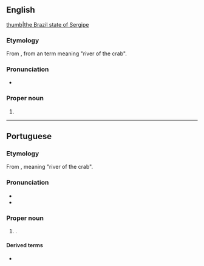==English==
{{wikipedia}}
[[file:Brazil State Sergipe.svg|thumb|the Brazil state of Sergipe]]

===Etymology===
From {{etyl|pt|en}} {{m|pt|Sergipe}}, from an {{etyl|tpw|en}} term meaning "river of the crab".

===Pronunciation===
* {{IPA|en|/sɜː(ɹ)ˈʒiːpi/}}

===Proper noun===
{{en-proper noun}}

# {{place|en|state|r/Northeast Region|c/Brazil|capital=Aracaju}}

----

==Portuguese==

===Etymology===
From {{etyl|tpw|pt}}, meaning "river of the crab".

===Pronunciation===
* {{IPA|pt|[sɛʁˈʒipi]}}
* {{hyphenation|pt|Ser|gi|pe}}

===Proper noun===
{{pt-proper noun|}}

# {{place|pt|state|macroregion/pt:Northeast Region|c/pt:Brazil|capital=pt:Aracaju}}.
#: {{syn|pt|SE|q1=abbreviation}}

====Derived terms====
* {{l|pt|sergipano}}